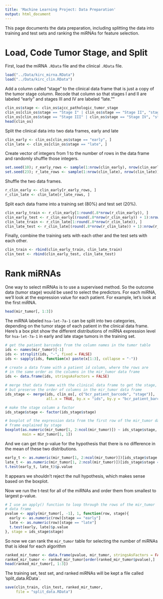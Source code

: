 ```yaml
---
title: 'Machine Learning Project: Data Preparation'
output: html_document
---
```


This page documents the data preparation, including splitting the data
into training and test sets and ranking the miRNAs for feature selection.

# Load, Code Tumor Stage, and Split

First, load the miRNA `.RData` file and the clinical `.RData` file.

```r
load("../Data/kirc_mirna.RData")
load("../Data/kirc_clin.RData")
```

Add a column called "stage" to the clinical data frame that is just a copy of the 
tumor stage column. Recode that column so that stages I and II are labeled
"early" and stages III and IV are labeled "late.""

```r
clin_os$stage <- clin_os$ajcc_pathologic_tumor_stage
clin_os[clin_os$stage == "Stage I" | clin_os$stage == "Stage II", "stage"] <- "early"
clin_os[clin_os$stage == "Stage III" | clin_os$stage == "Stage IV", "stage"] <- "late"
head(clin_os)
```

Split the clinical data into two data frames, early and late

```r
clin_early <- clin_os[clin_os$stage == "early", ]
clin_late <- clin_os[clin_os$stage == "late", ]
```

Create vector of integers from 1 to the number of rows in the data frame and randomly
shuffle those integers.

```r
set.seed(10); r_early_rows <- sample(1:nrow(clin_early), nrow(clin_early))
set.seed(23); r_late_rows <- sample(1:nrow(clin_late), nrow(clin_late))
```

Shuffle the two data frames.

```r
r_clin_early <- clin_early[r_early_rows, ]
r_clin_late <- clin_late[r_late_rows, ]
```

Split each data frame into a training set (80%) and test set (20%).

```r
clin_early_train <- r_clin_early[1:round(.8*nrow(r_clin_early)), ]
clin_early_test <- r_clin_early[(round(.8*nrow(r_clin_early)) + 1):nrow(r_clin_early), ]
clin_late_train <- r_clin_late[1:round(.8*nrow(r_clin_late)), ]
clin_late_test <- r_clin_late[(round(.8*nrow(r_clin_late)) + 1):nrow(r_clin_late), ]
```

Finally, combine the training sets with each other and the test sets with each other.

```r
clin_train <- rbind(clin_early_train, clin_late_train)
clin_test <- rbind(clin_early_test, clin_late_test)
```

# Rank miRNAs

One way to select miRNAs is to use a supervised method. So the outcome data (tumor stage) would be used to select the predictors. For each miRNA, we'll look at the expression value for each patient. For example, let's look at the first miRNA.

```r
head(mir_tumor[, 1:3])
```

The miRNA labeled `hsa-let-7a-1` can be split into two categories, depending on the tumor stage
of each patient in the clinical data frame. Here's a box plot show the different distributions
of miRNA expression level for `hsa-let-7a-1` in early and late stage tumors in the training set.

```r
# get the patient barcodes from the column names in the tumor table
ids <- names(mir_tumor)[-1]
ids <- strsplit(ids, "-", fixed = FALSE)
ids <- sapply(ids, function(x) paste(x[1:3], collapse = "-"))

# create a data frame with a patient id column, where the rows are
# in the same order as the columns in the mir_tumor data frame 
ids <- data.frame(ids, stringsAsFactors = FALSE)

# merge that data frame with the clinical data frame to get the stage,
# but preserve the order of columns in the mir_tumor data frame
ids_stage <- merge(ids, clin_os[, c("bcr_patient_barcode", "stage")],
                   all.x = TRUE, by.x = "ids", by.y = "bcr_patient_barcode")

# make the stage column a factor
ids_stage$stage <- factor(ids_stage$stage)

# boxplot of the expression data from the first row of the mir_tumor data
# frame explained by stage
boxplot(as.numeric(mir_tumor[1, 2:ncol(mir_tumor)]) ~ ids_stage$stage,
        main = mir_tumor[1, 1])
```

And we can get the p-value for the hypothesis that there is no difference in the mean
of these two distributions.

```r
early_t <- as.numeric(mir_tumor[1, 2:ncol(mir_tumor)])[ids_stage$stage == "early"]
late_t <- as.numeric(mir_tumor[1, 2:ncol(mir_tumor)])[ids_stage$stage == "late"]
t.test(early_t, late_t)$p.value
```

It appears we shouldn't reject the null hypothesis, which makes sense based on the boxplot.

Now we run the t-test for all of the miRNAs and order them from smallest to largest p-value.

```r
# I use an apply() function to loop through the rows of the mir_tumor
# data frame
pvalue <- apply(mir_tumor[, -1], 1, function(row, stage){
  early <- as.numeric(row)[stage == "early"]
  late <- as.numeric(row)[stage == "late"]
  t.test(early, late)$p.value
}, stage = ids_stage$stage)
```

So now we can rank the `mir_tumor` table for selecting the number of miRNAs that is ideal for
each algorithm

```r
ranked_mir_tumor <- data.frame(pvalue, mir_tumor, stringsAsFactors = FALSE)
ranked_mir_tumor <- ranked_mir_tumor[order(ranked_mir_tumor$pvalue),]
head(ranked_mir_tumor[, 1:3])
```

The training set, test set, and ranked miRNAs will be kept a file called 'split_data.RData`.

```r
save(clin_train, clin_test, ranked_mir_tumor, 
     file = "split_data.RData")
```
